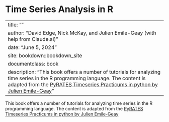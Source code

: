 # Time Series Analysis in R

---
title: ""
author: "David Edge, Nick McKay, and Julien Emile-Geay (with help from Claude.ai)"
date: "June 5, 2024"
site: bookdown::bookdown_site
documentclass: book
description: "This book offers a number of tutorials for analyzing time series in the R programming language. The content is adapted from the [PyRATES Timeseries Practicums in python by Julien Emile-Geay](https://linked.earth/PyRATES_practicums_py/intro.html)"
---

This book offers a number of tutorials for analyzing time series in the R programming language. The content is adapted from the [PyRATES Timeseries Practicums in python by Julien Emile-Geay](https://linked.earth/PyRATES_practicums_py/intro.html)
